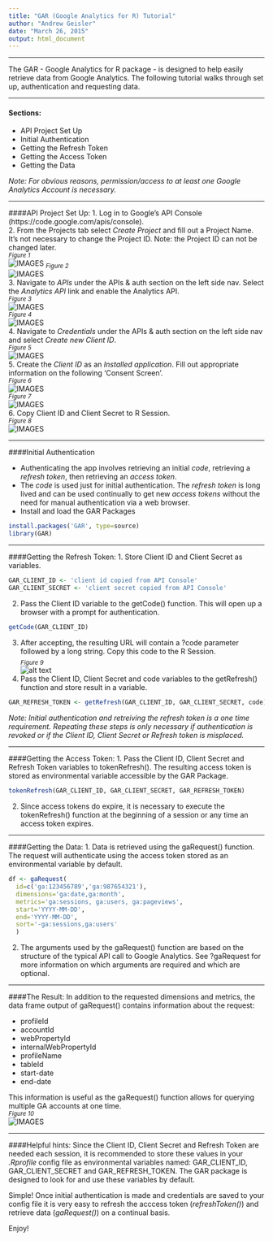 ```yaml
---
title: "GAR (Google Analytics for R) Tutorial"
author: "Andrew Geisler"
date: "March 26, 2015"
output: html_document
---
```


***

The GAR - Google Analytics for R package - is designed to help easily retrieve data from Google Analytics. The following tutorial walks through set up, authentication and requesting data.

***

#### Sections:
* API Project Set Up
* Initial Authentication
* Getting the Refresh Token
* Getting the Access Token
* Getting the Data

*Note: For obvious reasons, permission/access to at least one Google Analytics Account is necessary.*

***

####API Project Set Up:
1. Log in to Google's API Console (https://code.google.com/apis/console).  
2. From the Projects tab select *Create Project* and fill out a Project Name. It's not necessary to change the Project ID. Note: the Project ID can not be changed later.  
~*Figure 1*~  
![IMAGES](IMAGES/API-S2a.png)
~*Figure 2*~  
![IMAGES](IMAGES/API-S2b.png)  
3. Navigate to *APIs* under the APIs & auth section on the left side nav. Select the *Analytics API* link and enable the Analytics API.  
~*Figure 3*~  
![IMAGES](IMAGES/API-S3a.png)  
~*Figure 4*~  
![IMAGES](IMAGES/API-S3b.png)  
4. Navigate to *Credentials* under the APIs & auth section on the left side nav and select *Create new Client ID*.  
~*Figure 5*~  
![IMAGES](IMAGES/API-S4.png)  
5. Create the *Client ID* as an *Installed application*. Fill out appropriate information on the following 'Consent Screen'.  
~*Figure 6*~  
![IMAGES](IMAGES/API-S5a.png)  
~*Figure 7*~  
![IMAGES](IMAGES/API-S5b.png)  
6. Copy Client ID and Client Secret to R Session.  
~*Figure 8*~  
![IMAGES](IMAGES/API-S6.png)  

***

####Initial Authentication

* Authenticating the app involves retrieving an initial *code*, retrieving a *refresh token*, then retrieving an *access token*.  
* The *code* is used just for initial authentication. The *refresh token* is long lived and can be used continually to get new *access tokens* without the need for manual authentication via a web browser.  
* Install and load the GAR Packages  
```r
install.packages('GAR', type=source)
library(GAR)
```

***

####Getting the Refresh Token:
1. Store Client ID and Client Secret as variables.  
```r
GAR_CLIENT_ID <- 'client id copied from API Console'
GAR_CLIENT_SECRET <- 'client secret copied from API Console'
```
2. Pass the Client ID variable to the getCode() function. This will open up a browser with a prompt for authentication.  
```r
getCode(GAR_CLIENT_ID)
```
3. After accepting, the resulting URL will contain a ?code parameter followed by a long string. Copy this code to the R Session.  
~*Figure 9*~  
![alt text](IMAGES/GR-S3b.png)  
4. Pass the Client ID, Client Secret and code variables to the getRefresh() function and store result in a variable.  
```r
GAR_REFRESH_TOKEN <- getRefresh(GAR_CLIENT_ID, GAR_CLIENT_SECRET, code)
```

*Note: Initial authentication and retreiving the refresh token is a one time requirement. Repeating these steps is only necessary if authentication is revoked or if the Client ID, Client Secret or Refresh token is misplaced.* 

***

####Getting the Access Token:
1. Pass the Client ID, Client Secret and Refresh Token variables to tokenRefresh(). The resulting access token is stored as environmental variable accessible by the GAR Package.  
```r
tokenRefresh(GAR_CLIENT_ID, GAR_CLIENT_SECRET, GAR_REFRESH_TOKEN)
```
2. Since access tokens do expire, it is necessary to execute the tokenRefresh() function at the beginning of a session or any time an access token expires.  

***

####Getting the Data:
1. Data is retrieved using the gaRequest() function. The request will authenticate using the access token stored as an environmental variable by default.  
```r
df <- gaRequest(
  id=c('ga:123456789','ga:987654321'),
  dimensions='ga:date,ga:month',
  metrics='ga:sessions, ga:users, ga:pageviews',
  start='YYYY-MM-DD',
  end='YYYY-MM-DD',
  sort='-ga:sessions,ga:users'
  )
```
2. The arguments used by the gaRequest() function are based on the structure of the typical API call to Google Analytics. See ?gaRequest for more information on which arguments are required and which are optional.  

***

####The Result:
In addition to the requested dimensions and metrics, the data frame output of gaRequest() contains information about the request:  

* profileId
* accountId
* webPropertyId
* internalWebPropertyId
* profileName
* tableId
* start-date
* end-date

This information is useful as the gaRequest() function allows for querying multiple GA accounts at one time.  
~*Figure 10*~  
![IMAGES](IMAGES/Example-Data.png)  

***

####Helpful hints:
Since the Client ID, Client Secret and Refresh Token are needed each session, it is recommended to store these values in your *.Rprofile* config file as environmental variables named: GAR_CLIENT_ID, GAR_CLIENT_SECRET and GAR_REFRESH_TOKEN. The GAR package is designed to look for and use these variables by default.  

Simple! Once initial authentication is made and credentials are saved to your config file it is very easy to refresh the acccess token (*refreshToken()*) and retrieve data (*gaRequest()*) on a continual basis.

Enjoy!
